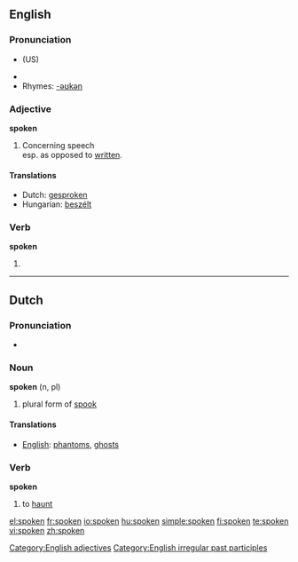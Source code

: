 {{wikipedia|dab=spoken}}
==English==

{{rank|religion|dress|degree|917|spoken|stop|moral|mighty}}

===Pronunciation===
*{{IPA|/'spɔʊkən/}} (US)

*{{audio|en-us-spoken.ogg|Audio (US)}}
*Rhymes: [[Rhymes:English:-əʊkən|-əʊkən]]

===Adjective===
'''spoken'''

# Concerning speech<br>esp. as opposed to [[written]].

====Translations====
*Dutch: [[gesproken]]
*Hungarian: [[beszélt]]

===Verb===
'''spoken'''

# {{past participle of|[[speak]]}}

[[Category:English adjectives]]
[[Category:English irregular past participles]]

----

==Dutch==

===Pronunciation===
*{{IPA|/'spokən/}}

===Noun===
'''spoken''' (n, pl)

# plural form of [[spook]]

====Translations====
*[[English]]: [[phantom]]s, [[ghost]]s

===Verb===
'''spoken'''

# to [[haunt]]

[[el:spoken]]
[[fr:spoken]]
[[io:spoken]]
[[hu:spoken]]
[[simple:spoken]]
[[fi:spoken]]
[[te:spoken]]
[[vi:spoken]]
[[zh:spoken]]